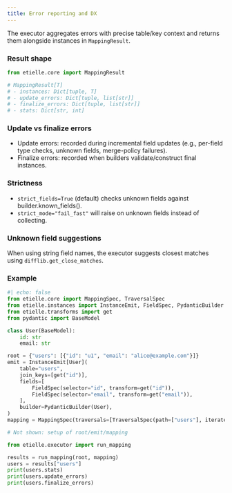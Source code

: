 ```yaml
---
title: Error reporting and DX
---
```


The executor aggregates errors with precise table/key context and returns them alongside instances in `MappingResult`.

### Result shape

``` python
from etielle.core import MappingResult

# MappingResult[T]
# - instances: Dict[tuple, T]
# - update_errors: Dict[tuple, list[str]]
# - finalize_errors: Dict[tuple, list[str]]
# - stats: Dict[str, int]
```

### Update vs finalize errors

- Update errors: recorded during incremental field updates (e.g., per-field type checks, unknown fields, merge-policy failures).
- Finalize errors: recorded when builders validate/construct final instances.

### Strictness

- `strict_fields=True` (default) checks unknown fields against builder.known_fields().
- `strict_mode="fail_fast"` will raise on unknown fields instead of collecting.

### Unknown field suggestions

When using string field names, the executor suggests closest matches using `difflib.get_close_matches`.

### Example

``` python
#| echo: false
from etielle.core import MappingSpec, TraversalSpec
from etielle.instances import InstanceEmit, FieldSpec, PydanticBuilder
from etielle.transforms import get
from pydantic import BaseModel

class User(BaseModel):
    id: str
    email: str

root = {"users": [{"id": "u1", "email": "alice@example.com"}]}
emit = InstanceEmit[User](
    table="users",
    join_keys=[get("id")],
    fields=[
        FieldSpec(selector="id", transform=get("id")),
        FieldSpec(selector="email", transform=get("email")),
    ],
    builder=PydanticBuilder(User),
)
mapping = MappingSpec(traversals=[TraversalSpec(path=["users"], iterate_items=False, emits=[emit])])
```

``` python
# Not shown: setup of root/emit/mapping

from etielle.executor import run_mapping

results = run_mapping(root, mapping)
users = results["users"]
print(users.stats)
print(users.update_errors)
print(users.finalize_errors)
```
